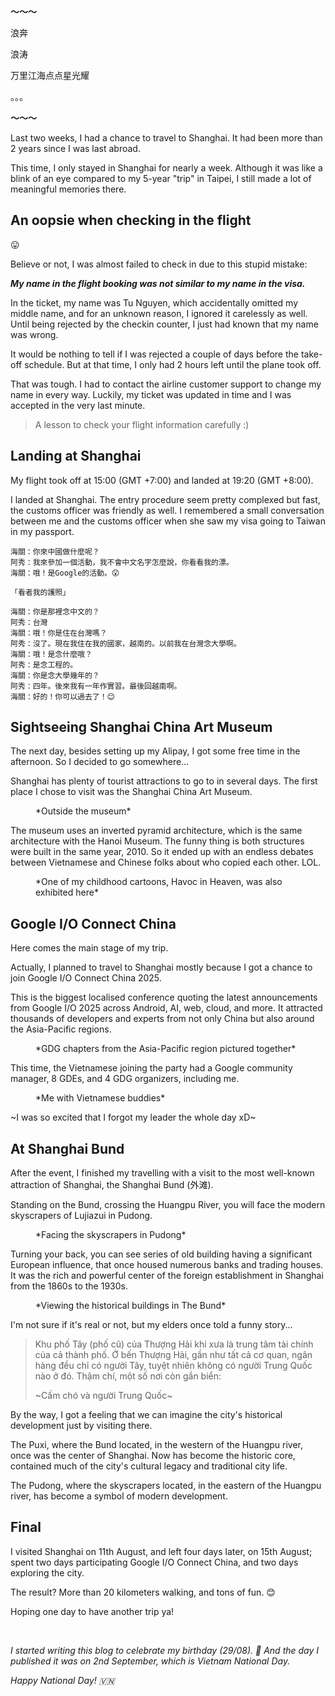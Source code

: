 
**～～～**

浪奔

浪涛

万里江海点点星光耀

。。。

**～～～**

Last two weeks, I had a chance to travel to Shanghai. It had been more than 2 years since I was
last abroad.

This time, I only stayed in Shanghai for nearly a week. Although it was like a blink of an eye
compared to my 5-year "trip" in Taipei, I still made a lot of meaningful memories there.

## An oopsie when checking in the flight

😛

Believe or not, I was almost failed to check in due to this stupid mistake:

**_My name in the flight booking was not similar to my name in the visa._**

In the ticket, my name was Tu Nguyen, which accidentally omitted my middle name, and for an unknown
reason, I ignored it carelessly as well. Until being rejected by the checkin counter, I just had
known that my name was wrong.

It would be nothing to tell if I was rejected a couple of days before the take-off schedule. But at
that time, I only had 2 hours left until the plane took off.

That was tough. I had to contact the airline customer support to change my name in every way.
Luckily, my ticket was updated in time and I was accepted in the very last minute.

> A lesson to check your flight information carefully :)

## Landing at Shanghai

My flight took off at 15:00 (GMT +7:00) and landed at 19:20 (GMT +8:00).

I landed at Shanghai. The entry procedure seem pretty complexed but fast, the customs officer was
friendly as well. I remembered a small conversation between me and the customs officer when she
saw my visa going to Taiwan in my passport.

```
海關：你來中國做什麼呢？
阿秀：我來參加一個活動，我不會中文名字怎麼說，你看看我的漂。
海關：哦！是Google的活動。😲

「看者我的護照」

海關：你是那裡念中文的？
阿秀：台灣
海關：哦！你是住在台灣嗎？
阿秀：沒了。現在我住在我的國家，越南的。以前我在台灣念大學啊。
海關：哦！是念什麼哦？
阿秀：是念工程的。
海關：你是念大學幾年的？
阿秀：四年。後來我有一年作實習。最後回越南啊。
海關：好的！你可以過去了！😊
```

## Sightseeing Shanghai China Art Museum

The next day, besides setting up my Alipay, I got some free time in the afternoon. So I decided to
go somewhere...

Shanghai has plenty of tourist attractions to go to in several days. The first place I chose to
visit was the Shanghai China Art Museum.

<figure>
  <CustomMdImg
    src="https://ik.imagekit.io/tuslipid/blogs/my-trip-to-shanghai/1.webp"
    srcSet="
      https://ik.imagekit.io/tuslipid/blogs/my-trip-to-shanghai/1-1.webp 400w,
      https://ik.imagekit.io/tuslipid/blogs/my-trip-to-shanghai/1-2.webp 768w,
      https://ik.imagekit.io/tuslipid/blogs/my-trip-to-shanghai/1.webp 1024w"
    alt="Outside the Shanghai China Art Museum"
    title="Outside the Shanghai China Art Museum"
    width="1280"
    height="960"
  />
  <figcaption>*Outside the museum*</figcaption>
</figure>

The museum uses an inverted pyramid architecture, which is the same architecture with the Hanoi
Museum. The funny thing is both structures were built in the same year, 2010. So it ended up with
an endless debates between Vietnamese and Chinese folks about who copied each other. LOL.

<figure>
  <CustomMdImg
    src="https://ik.imagekit.io/tuslipid/blogs/my-trip-to-shanghai/3.webp"
    srcSet="
      https://ik.imagekit.io/tuslipid/blogs/my-trip-to-shanghai/3-512.webp 512w,
      https://ik.imagekit.io/tuslipid/blogs/my-trip-to-shanghai/3-768.webp 768w,
      https://ik.imagekit.io/tuslipid/blogs/my-trip-to-shanghai/3.webp
    "
    alt="Havoc in Heaven exhibition"
    title="Havoc in Heaven exhibition"
    width="1280"
    height="960"
  />
  <figcaption>*One of my childhood cartoons, Havoc in Heaven, was also exhibited here*</figcaption>
</figure>

## Google I/O Connect China

Here comes the main stage of my trip.

Actually, I planned to travel to Shanghai mostly because I got a chance to join Google I/O Connect
China 2025.

This is the biggest localised conference quoting the latest announcements from Google I/O 2025
across Android, AI, web, cloud, and more. It attracted thousands of developers and experts from not
only China but also around the Asia-Pacific regions.

<figure>
  <CustomMdImg
    src="https://ik.imagekit.io/tuslipid/blogs/my-trip-to-shanghai/5.webp"
    srcSet="
      https://ik.imagekit.io/tuslipid/blogs/my-trip-to-shanghai/5-512.webp 512w,
      https://ik.imagekit.io/tuslipid/blogs/my-trip-to-shanghai/5-768.webp 768w,
      https://ik.imagekit.io/tuslipid/blogs/my-trip-to-shanghai/5.webp
    "
    alt="GDG chapters from the Asia-Pacific region pictured together"
    title="GDG chapters from the Asia-Pacific region pictured together"
    width="1280"
    height="960"
  />
  <figcaption>*GDG chapters from the Asia-Pacific region pictured together*</figcaption>
</figure>

This time, the Vietnamese joining the party had a Google community manager, 8 GDEs, and 4 GDG
organizers, including me.

<figure>
  <CustomMdImg
    src="https://ik.imagekit.io/tuslipid/blogs/my-trip-to-shanghai/4.webp"
    srcSet="
      https://ik.imagekit.io/tuslipid/blogs/my-trip-to-shanghai/4-512.webp 512w,
      https://ik.imagekit.io/tuslipid/blogs/my-trip-to-shanghai/4-768.webp 768w,
      https://ik.imagekit.io/tuslipid/blogs/my-trip-to-shanghai/4.webp
    "
    alt="Me with Vietnamese buddies in Google I/O Connect China"
    title="Me with Vietnamese buddies in Google I/O Connect China"
    width="1280"
    height="960"
  />
  <figcaption>*Me with Vietnamese buddies*</figcaption>
</figure>

~I was so excited that I forgot my leader the whole day xD~

## At Shanghai Bund

After the event, I finished my travelling with a visit to the most well-known attraction of
Shanghai, the Shanghai Bund (外滩).

Standing on the Bund, crossing the Huangpu River, you will face the modern skyscrapers of
Lujiazui in Pudong.

<figure>
  <CustomMdImg
    src="https://ik.imagekit.io/tuslipid/blogs/my-trip-to-shanghai/6.webp"
    srcSet="
      https://ik.imagekit.io/tuslipid/blogs/my-trip-to-shanghai/6-512.webp 512w,
      https://ik.imagekit.io/tuslipid/blogs/my-trip-to-shanghai/6-768.webp 768w,
      https://ik.imagekit.io/tuslipid/blogs/my-trip-to-shanghai/6.webp
    "
    alt="Shanghai Bund view to Pudong"
    title="Shanghai Bund view to Pudong"
    width="1280"
    height="960"
  />
  <figcaption>*Facing the skyscrapers in Pudong*</figcaption>
</figure>

Turning your back, you can see series of old building having a significant European influence,
that once housed numerous banks and trading houses. It was the rich and powerful center of the
foreign establishment in Shanghai from the 1860s to the 1930s.

<figure>
  <CustomMdImg
    src="https://ik.imagekit.io/tuslipid/blogs/my-trip-to-shanghai/7.webp"
    srcSet="
      https://ik.imagekit.io/tuslipid/blogs/my-trip-to-shanghai/7-512.webp 512w,
      https://ik.imagekit.io/tuslipid/blogs/my-trip-to-shanghai/7-768.webp 768w,
      https://ik.imagekit.io/tuslipid/blogs/my-trip-to-shanghai/7.webp
    "
    alt="Shanghai Bund historical buildings view"
    title="Shanghai Bund historical buildings view"
    width="1280"
    height="960"
  />
  <figcaption>*Viewing the historical buildings in The Bund*</figcaption>
</figure>

I'm not sure if it's real or not, but my elders once told a funny story...

> Khu phố Tây (phố cũ) của Thượng Hải khi xưa là trung tâm tài chính của cả thành phố. Ở bến Thượng
> Hải, gần như tất cả cơ quan, ngân hàng đều chỉ có người Tây, tuyệt nhiên không có người Trung
> Quốc nào ở đó. Thậm chí, một số nơi còn gắn biển:
>
> ~Cấm chó và người Trung Quốc~

By the way, I got a feeling that we can imagine the city's historical development just by visiting
there.

The Puxi, where the Bund located, in the western of the Huangpu river, once was the center of
Shanghai. Now has become the historic core, contained much of the city's cultural legacy and
traditional city life.

The Pudong, where the skyscrapers located, in the eastern of the Huangpu river, has become a
symbol of modern development.

## Final

I visited Shanghai on 11th August, and left four days later, on 15th August; spent two days
participating Google I/O Connect China, and two days exploring the city.

The result? More than 20 kilometers walking, and tons of fun. 😊

Hoping one day to have another trip ya!

<br />

_I started writing this blog to celebrate my birthday (29/08). 🥳 And the day I published it was on_
_2nd September, which is Vietnam National Day._

_Happy National Day! 🇻🇳_
